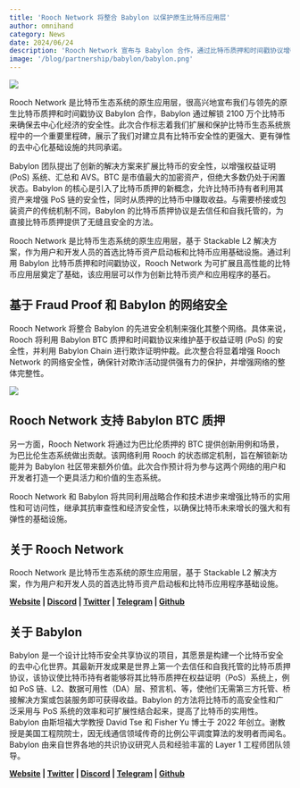 ```yaml
---
title: 'Rooch Network 将整合 Babylon 以保护原生比特币应用层'
author: omnihand
category: News
date: 2024/06/24
description: 'Rooch Network 宣布与 Babylon 合作，通过比特币质押和时间戳协议增强网络安全性，推动比特币生态系统的发展。'
image: '/blog/partnership/babylon/babylon.png'
---
```



<PostHeader />

![](/blog/partnership/babylon/babylon.png)

Rooch Network 是比特币生态系统的原生应用层，很高兴地宣布我们与领先的原生比特币质押和时间戳协议 Babylon 合作，Babylon 通过解锁 2100 万个比特币来确保去中心化经济的安全性。此次合作标志着我们扩展和保护比特币生态系统旅程中的一个重要里程碑，展示了我们对建立具有比特币安全性的更强大、更有弹性的去中心化基础设施的共同承诺。

Babylon 团队提出了创新的解决方案来扩展比特币的安全性，以增强权益证明 (PoS) 系统、汇总和 AVS。BTC 是市值最大的加密资产，但绝大多数仍处于闲置状态。Babylon 的核心是引入了比特币质押的新概念，允许比特币持有者利用其资产来增强 PoS 链的安全性，同时从质押的比特币中赚取收益。与需要桥接或包装资产的传统机制不同，Babylon 的比特币质押协议是去信任和自我托管的，为直接比特币质押提供了无缝且安全的方法。

Rooch Network 是比特币生态系统的原生应用层，基于 Stackable L2 解决方案，作为用户和开发人员的首选比特币资产启动板和比特币应用基础设施。通过利用 Babylon 比特币质押和时间戳协议，Rooch Network 为可扩展且高性能的比特币应用层奠定了基础，该应用层可以作为创新比特币资产和应用程序的基石。

## 基于 Fraud Proof 和 Babylon 的网络安全

Rooch Network 将整合 Babylon 的先进安全机制来强化其整个网络。具体来说，Rooch 将利用 Babylon BTC 质押和时间戳协议来维护基于权益证明 (PoS) 的安全性，并利用 Babylon Chain 进行欺诈证明仲裁。此次整合将显着增强 Rooch Network 的网络安全性，确保针对欺诈活动提供强有力的保护，并增强网络的整体完整性。

![](/blog/partnership/babylon/shared-subnet.png)

## Rooch Network 支持 Babylon BTC 质押

另一方面，Rooch Network 将通过为巴比伦质押的 BTC 提供创新用例和场景，为巴比伦生态系统做出贡献。该网络利用 Rooch 的状态绑定机制，旨在解锁新功能并为 Babylon 社区带来额外价值。此次合作预计将为参与这两个网络的用户和开发者打造一个更具活力和价值的生态系统。

Rooch Network 和 Babylon 将共同利用战略合作和技术进步来增强比特币的实用性和可访问性，继承其抗审查性和经济安全性，以确保比特币未来增长的强大和有弹性的基础设施。

## 关于 Rooch Network

Rooch Network 是比特币生态系统的原生应用层，基于 Stackable L2 解决方案，作为用户和开发人员的首选比特币资产启动板和比特币应用程序基础设施。

**[Website](https://rooch.network/) | [Discord](https://discord.com/invite/rooch) | [Twitter](https://x.com/RoochNetwork) | [Telegram](https://t.me/roochnetwork) | [Github](https://github.com/rooch-network/)**

## 关于 Babylon 

Babylon 是一个设计比特币安全共享协议的项目，其愿景是构建一个比特币安全的去中心化世界。其最新开发成果是世界上第一个去信任和自我托管的比特币质押协议，该协议使比特币持有者能够将其比特币质押在权益证明（PoS）系统上，例如 PoS 链、L2、数据可用性（DA）层、预言机、等，使他们无需第三方托管、桥接解决方案或包装服务即可获得收益。Babylon 的方法将比特币的高安全性和广泛采用与 PoS 系统的效率和可扩展性结合起来，提高了比特币的实用性。Babylon 由斯坦福大学教授 David Tse 和 Fisher Yu 博士于 2022 年创立。谢教授是美国工程院院士，因无线通信领域传奇的比例公平调度算法的发明者而闻名。Babylon 由来自世界各地的共识协议研究人员和经验丰富的 Layer 1 工程师团队领导。

**[Website](https://babylonchain.io/) | [Twitter](https://twitter.com/babylon_chain) | [Discord](https://discord.com/invite/babylonglobal) | [Telegram](https://t.me/babyloncommunity) | [Github](https://github.com/babylonchain)**

